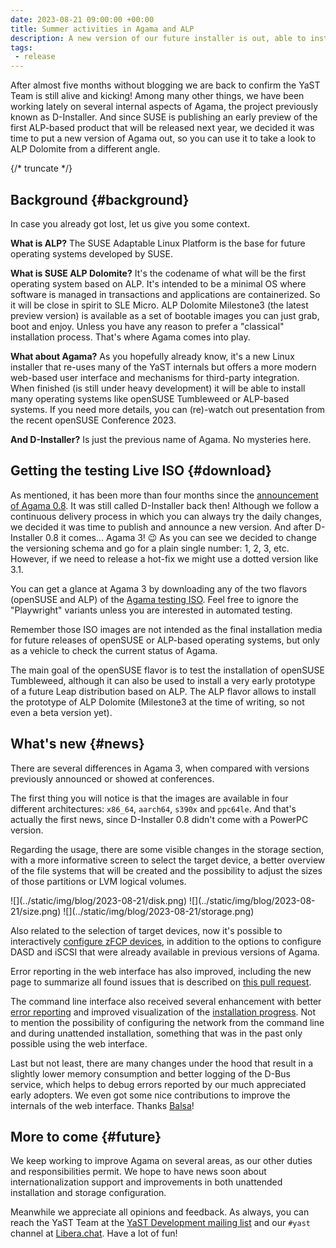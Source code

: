 ```yaml
---
date: 2023-08-21 09:00:00 +00:00
title: Summer activities in Agama and ALP
description: A new version of our future installer is out, able to install ALP Dolomite previews
tags:
 - release
---
```



After almost five months without blogging we are back to confirm the YaST Team is still alive and
kicking! Among many other things, we have been working lately on several internal aspects of Agama,
the project previously known as D-Installer. And since SUSE is publishing an early preview of the
first ALP-based product that will be released next year, we decided it was time to put a new version
of Agama out, so you can use it to take a look to ALP Dolomite from a different angle.

{/* truncate */}

## Background {#background}

In case you already got lost, let us give you some context.

**What is ALP?** The SUSE Adaptable Linux Platform is the base for future operating systems developed
by SUSE.

**What is SUSE ALP Dolomite?** It's the codename of what will be the first operating system based on
ALP. It's intended to be a minimal OS where software is managed in transactions and applications are
containerized. So it will be close in spirit to SLE Micro. ALP Dolomite Milestone3 (the latest
preview version) is available as a set of bootable images you can just grab, boot and enjoy. Unless
you have any reason to prefer a "classical" installation process. That's where Agama comes into
play.

**What about Agama?** As you hopefully already know, it's a new Linux installer that re-uses many of
the YaST internals but offers a more modern web-based user interface and mechanisms for third-party
integration. When finished (is still under heavy development) it will be able to install many
operating systems like openSUSE Tumbleweed or ALP-based systems. If you need more details, you can
(re)-watch out presentation from the recent openSUSE Conference 2023.

**And D-Installer?** Is just the previous name of Agama. No mysteries here.

<Youtube videoId="Ey7BPFggtns"/>

## Getting the testing Live ISO {#download}

As mentioned, it has been more than four months since the [announcement of Agama
0.8](2023-03-30-d-installer-0-8.mdx). It was still called D-Installer back then!
Although we follow a continuous delivery process in which you can always try the daily changes, we
decided it was time to publish and announce a new version. And after D-Installer 0.8 it comes...
Agama 3! :wink: As you can see we decided to change the versioning schema and go for a plain single
number: 1, 2, 3, etc. However, if we need to release a hot-fix we might use a dotted version like
3.1.

You can get a glance at Agama 3 by downloading any of the two flavors (openSUSE and ALP) of the
[Agama testing
ISO](https://download.opensuse.org/repositories/systemsmanagement:/Agama:/Devel/images/iso/). Feel
free to ignore the "Playwright" variants unless you are interested in automated testing.

Remember those ISO images are not intended as the final installation media for future releases of
openSUSE or ALP-based operating systems, but only as a vehicle to check the current status of Agama.

The main goal of the openSUSE flavor is to test the installation of openSUSE Tumbleweed, although it
can also be used to install a very early prototype of a future Leap distribution based on ALP.
The ALP flavor allows to install the prototype of ALP Dolomite (Milestone3 at the time of writing,
so not even a beta version yet).

## What's new {#news}

There are several differences in Agama 3, when compared with versions previously announced or
showed at conferences.

The first thing you will notice is that the images are available in four different architectures:
`x86_64`, `aarch64`, `s390x` and `ppc64le`. And that's actually the first news, since D-Installer
0.8 didn't come with a PowerPC version.

Regarding the usage, there are some visible changes in the storage section, with a more informative
screen to select the target device, a better overview of the file systems that will be created and
the possibility to adjust the sizes of those partitions or LVM logical volumes.

<SmallImageBox>
  ![](../static/img/blog/2023-08-21/disk.png)
  ![](../static/img/blog/2023-08-21/size.png)
  ![](../static/img/blog/2023-08-21/storage.png)
</SmallImageBox>

Also related to the selection of target devices, now it's possible to interactively
[configure zFCP devices](https://github.com/agama-project/agama/pull/634), in addition to the options
to configure DASD and iSCSI that were already available in previous versions of Agama.

Error reporting in the web interface has also improved, including the new page to summarize all
found issues that is described on [this pull request](https://github.com/agama-project/agama/pull/540).

The command line interface also received several enhancement with better [error
reporting](https://github.com/agama-project/agama/pull/659) and improved visualization of the
[installation progress](https://github.com/agama-project/agama/pull/653). Not to mention the possibility
of configuring the network from the command line and during unattended installation, something
that was in the past only possible using the web interface.

Last but not least, there are many changes under the hood that result in a slightly lower memory
consumption and better logging of the D-Bus service, which helps to debug errors reported by our
much appreciated early adopters. We even got some nice contributions to improve the internals of the
web interface. Thanks [Balsa](https://github.com/balsa-asanovic)!

## More to come {#future}

We keep working to improve Agama on several areas, as our other duties and responsibilities permit.
We hope to have news soon about internationalization support and improvements in both unattended
installation and storage configuration.

Meanwhile we appreciate all opinions and feedback. As always, you can reach the YaST Team at the
[YaST Development mailing
list](https://lists.opensuse.org/archives/list/yast-devel@lists.opensuse.org/) and our `#yast`
channel at [Libera.chat](https://libera.chat/). Have a lot of fun!
